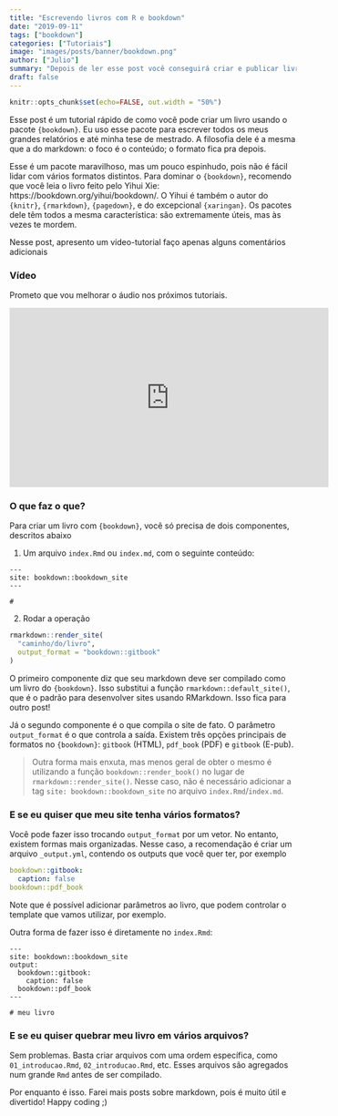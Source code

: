 ```yaml
---
title: "Escrevendo livros com R e bookdown"
date: "2019-09-11"
tags: ["bookdown"]
categories: ["Tutoriais"]
image: "images/posts/banner/bookdown.png"
author: ["Julio"]
summary: "Depois de ler esse post você conseguirá criar e publicar livros em 6 minutos."
draft: false
---
```


```r
knitr::opts_chunk$set(echo=FALSE, out.width = "50%")
```

Esse post é um tutorial rápido de como você pode criar um livro usando o pacote `{bookdown}`. Eu uso esse pacote para escrever todos os meus grandes relatórios e até minha tese de mestrado. A filosofia dele é a mesma que a do markdown: o foco é o conteúdo; o formato fica pra depois. 

Esse é um pacote maravilhoso, mas um pouco espinhudo, pois não é fácil lidar com vários formatos distintos. Para dominar o `{bookdown}`, recomendo que você leia o livro feito pelo Yihui Xie: https://bookdown.org/yihui/bookdown/. O Yihui é também o autor do `{knitr}`, `{rmarkdown}`, `{pagedown}`, e do excepcional `{xaringan}`. Os pacotes dele têm todos a mesma característica: são extremamente úteis, mas às vezes te mordem.

Nesse post, apresento um vídeo-tutorial faço apenas alguns comentários adicionais

### Vídeo

Prometo que vou melhorar o áudio nos próximos tutoriais.

<iframe width="560" height="315" src="https://www.youtube.com/embed/q84H6UTyGU0" frameborder="0" allow="accelerometer; autoplay; encrypted-media; gyroscope; picture-in-picture" allowfullscreen></iframe>

### O que faz o que?

Para criar um livro com `{bookdown}`, você só precisa de dois componentes, descritos abaixo

1. Um arquivo `index.Rmd` ou `index.md`, com o seguinte conteúdo:

```
---
site: bookdown::bookdown_site
---

# 
```

2. Rodar a operação

```r
rmarkdown::render_site(
  "caminho/do/livro", 
  output_format = "bookdown::gitbook"
)
```

O primeiro componente diz que seu markdown deve ser compilado como um livro do `{bookdown}`. Isso substitui a função `rmarkdown::default_site()`, que é o padrão para desenvolver sites usando RMarkdown. Isso fica para outro post!

Já o segundo componente é o que compila o site de fato. O parâmetro `output_format` é o que controla a saída. Existem três opções principais de formatos no `{bookdown}`: `gitbook` (HTML), `pdf_book` (PDF) e `gitbook` (E-pub).

> Outra forma mais enxuta, mas menos geral de obter o mesmo é utilizando a função
> `bookdown::render_book()` no lugar de `rmarkdown::render_site()`. Nesse caso,
> não é necessário adicionar a tag `site: bookdown::bookdown_site` no arquivo
> `index.Rmd`/`index.md`.

### E se eu quiser que meu site tenha vários formatos?

Você pode fazer isso trocando `output_format` por um vetor. No entanto, existem formas mais organizadas. Nesse caso, a recomendação é criar um arquivo `_output.yml`, contendo os outputs que você quer ter, por exemplo

```yaml
bookdown::gitbook:
  caption: false
bookdown::pdf_book
```

Note que é possível adicionar parâmetros ao livro, que podem controlar o template que vamos utilizar, por exemplo.

Outra forma de fazer isso é diretamente no `index.Rmd`:

```
---
site: bookdown::bookdown_site
output:
  bookdown::gitbook:
    caption: false
  bookdown::pdf_book
---

# meu livro 
```

### E se eu quiser quebrar meu livro em vários arquivos?

Sem problemas. Basta criar arquivos com uma ordem específica, como `01_introducao.Rmd`, `02_introducao.Rmd`, etc. Esses arquivos são agregados num grande `Rmd` antes de ser compilado.

Por enquanto é isso. Farei mais posts sobre markdown, pois é muito útil e divertido! Happy coding ;)
